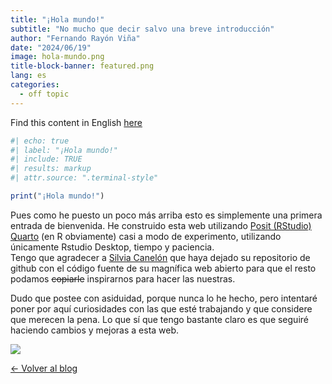 ```yaml
---
title: "¡Hola mundo!"
subtitle: "No mucho que decir salvo una breve introducción"
author: "Fernando Rayón Viña"
date: "2024/06/19"
image: hola-mundo.png
title-block-banner: featured.png
lang: es
categories:
  - off topic
---
```

Find this content in English [here](/blog/2024-06-19-Hola_mundo/index.qmd)

```r
#| echo: true
#| label: "¡Hola mundo!"
#| include: TRUE
#| results: markup
#| attr.source: ".terminal-style"

print("¡Hola mundo!")
```

Pues como he puesto un poco más arriba esto es simplemente una primera entrada de bienvenida. He construido esta web utilizando [Posit (RStudio) Quarto](https://quarto.org/) (en R obviamente) casi a modo de experimento, utilizando únicamente Rstudio Desktop, tiempo y paciencia.  
Tengo que agradecer a [Silvia Canelón](https://silviacanelon.com/about/) que haya dejado su repositorio de github con el código fuente de su magnífica web abierto para que el resto podamos ~~copiarle~~ inspirarnos para hacer las nuestras.

Dudo que postee con asiduidad, porque nunca lo he hecho, pero intentaré poner por aquí curiosidades con las que esté trabajando y que considere que merecen la pena. Lo que sí que tengo bastante claro es que seguiré haciendo cambios y mejoras a esta web.

![](featured_full.gif){fig-align="center"}


[&#8592; Volver al blog](../index.qmd)
